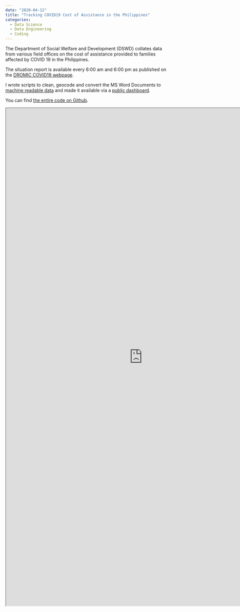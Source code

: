 ```yaml
---
date: "2020-04-12"
title: "Tracking COVID19 Cost of Assistance in the Philippines"
categories:
  - Data Science
  - Data Engineering
  - Coding
---
```


The Department of Social Welfare and Development (DSWD) collates data from various field offices on the cost of assistance provided to families affected by COVID 19 in the Philippines.

The situation report is available every 6:00 am and 6:00 pm as published on the [DROMIC COVID19 webpage](https://dromic.dswd.gov.ph/coronoavirus-disease-covid-19-31-dec-2019/).

I wrote scripts to clean, geocode and convert the MS Word Documents to [machine readable data](https://docs.google.com/spreadsheets/d/1eS44h4aIvjXspFFnTd3rEepKaL0nQNcMX_Z8Jnfclp4/edit?usp=sharing) and made it available via a [public dashboard](https://public.tableau.com/profile/james.faeldon#!/vizhome/PhilippinesCOVID19CostofAssistance/Dashboard).

You can find [the entire code on Github](https://github.com/altcoder/dromic-covid19-sitreps).

<iframe src="https://public.tableau.com/views/PhilippinesCOVID19CostofAssistance/Dashboard?:showVizHome=no&:embed=true" width="850" height="1550"></iframe>

